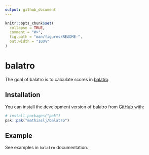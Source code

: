 ```yaml
---
output: github_document
---
```


<!-- README.md is generated from README.Rmd. Please edit that file -->

```r
knitr::opts_chunk$set(
  collapse = TRUE,
  comment = "#>",
  fig.path = "man/figures/README-",
  out.width = "100%"
)
```

# balatro

<!-- badges: start -->
<!-- badges: end -->

The goal of balatro is to calculate scores in [balatro](https://www.playbalatro.com/).

## Installation

You can install the development version of balatro from [GitHub](https://github.com/) with:

``` r
# install.packages("pak")
pak::pak("mathiaslj/balatro")
```

## Example

See examples in `balatro` documentation.

